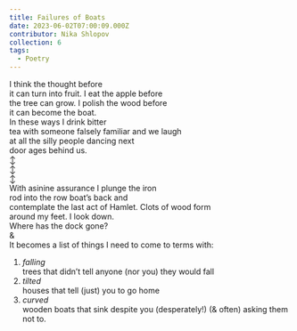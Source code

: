 ```yaml
---
title: Failures of Boats
date: 2023-06-02T07:00:09.000Z
contributor: Nika Shlopov
collection: 6
tags:
  - Poetry
---
```


I think the thought before<br />
it can turn into fruit. I eat the apple before<br />
the tree can grow. I polish the wood before<br />
it can become the boat.<br />
In these ways I drink bitter<br />
tea with someone falsely familiar and we laugh<br />
at all the silly people dancing next<br />
door ages behind us.<br />
↕<br />
↕<br />
↕<br />
With asinine assurance I plunge the iron<br />
rod into the row boat’s back and<br />
contemplate the last act of Hamlet. 				Clots of wood form<br />
around my feet. I look down.<br />
Where has the dock gone?<br />
&<br />
It becomes a list of things I need to come to terms with:<br />

1. *falling*<br />
   trees that didn’t tell anyone (nor you) they would fall
2. *tilted*<br />
   houses that tell (just) you to go home
3. *curved*<br />
   wooden boats that sink despite you (desperately!) (& often) asking them not to.
